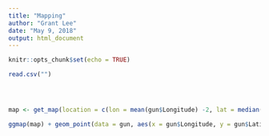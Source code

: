 ```yaml
---
title: "Mapping"
author: "Grant Lee"
date: "May 9, 2018"
output: html_document
---
```


```r
knitr::opts_chunk$set(echo = TRUE)
```

```r
read.csv("")




map <- get_map(location = c(lon = mean(gun$Longitude) -2, lat = median(gun$Latitude)), zoom = 4, maptype = "terrain", scale = 2)

ggmap(map) + geom_point(data = gun, aes(x = gun$Longitude, y = gun$Latitude, fill = "red", alpha = 0.8), size = 3, shape = 21) + guides(fill = FALSE, alpha = FALSE, size = FALSE)
```